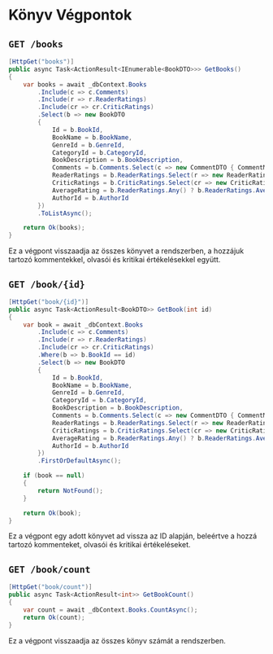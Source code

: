 # Könyv Végpontok

## `GET /books`
```csharp
[HttpGet("books")]
public async Task<ActionResult<IEnumerable<BookDTO>>> GetBooks()
{
    var books = await _dbContext.Books
        .Include(c => c.Comments)
        .Include(r => r.ReaderRatings)
        .Include(cr => cr.CriticRatings)
        .Select(b => new BookDTO
        {
            Id = b.BookId,
            BookName = b.BookName,
            GenreId = b.GenreId,
            CategoryId = b.CategoryId,
            BookDescription = b.BookDescription,
            Comments = b.Comments.Select(c => new CommentDTO { CommentMessage = c.CommentMessage }).ToList(),
            ReaderRatings = b.ReaderRatings.Select(r => new ReaderRatingDTO { RatingValue = r.RatingValue }).ToList(),
            CriticRatings = b.CriticRatings.Select(cr => new CriticRatingDTO { RatingValue = cr.RatingValue }).ToList(),
            AverageRating = b.ReaderRatings.Any() ? b.ReaderRatings.Average(r => r.RatingValue) : 0,
            AuthorId = b.AuthorId
        })
        .ToListAsync();

    return Ok(books);
}
```
Ez a végpont visszaadja az összes könyvet a rendszerben, a hozzájuk tartozó kommentekkel, olvasói és kritikai értékelésekkel együtt.

## `GET /book/{id}`
```csharp
[HttpGet("book/{id}")]
public async Task<ActionResult<BookDTO>> GetBook(int id)
{
    var book = await _dbContext.Books
        .Include(c => c.Comments)
        .Include(r => r.ReaderRatings)
        .Include(cr => cr.CriticRatings)
        .Where(b => b.BookId == id)
        .Select(b => new BookDTO
        {
            Id = b.BookId,
            BookName = b.BookName,
            GenreId = b.GenreId,
            CategoryId = b.CategoryId,
            BookDescription = b.BookDescription,
            Comments = b.Comments.Select(c => new CommentDTO { CommentMessage = c.CommentMessage }).ToList(),
            ReaderRatings = b.ReaderRatings.Select(r => new ReaderRatingDTO { RatingValue = r.RatingValue }).ToList(),
            CriticRatings = b.CriticRatings.Select(cr => new CriticRatingDTO { RatingValue = cr.RatingValue }).ToList(),
            AverageRating = b.ReaderRatings.Any() ? b.ReaderRatings.Average(r => r.RatingValue) : 0,
            AuthorId = b.AuthorId
        })
        .FirstOrDefaultAsync();

    if (book == null)
    {
        return NotFound();
    }

    return Ok(book);
}
```
Ez a végpont egy adott könyvet ad vissza az ID alapján, beleértve a hozzá tartozó kommenteket, olvasói és kritikai értékeléseket.

## `GET /book/count`
```csharp
[HttpGet("book/count")]
public async Task<ActionResult<int>> GetBookCount()
{
    var count = await _dbContext.Books.CountAsync();
    return Ok(count);
}
```
Ez a végpont visszaadja az összes könyv számát a rendszerben.